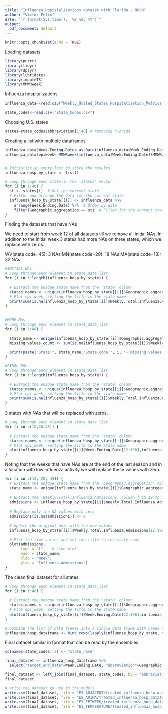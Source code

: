 ```yaml
---
title: "Influenza Hopistalizations dataset with Florida - NHSN"
author: "Victor Felix"
date: "`r format(Sys.time(), '%B %d, %Y')`"
output:
  pdf_document: default
---
```


```r
knitr::opts_chunk$set(echo = TRUE)
```

Loading datasets

```r
library(purrr)
library(tidyr)
library(dplyr)
library(lubridate)
library(imputeTS)
library(MMWRweek)
```

Influenza hospitalizations

```r
influenza_data<-read.csv("Weekly_United_States_Hospitalization_Metrics_by_Jurisdiction__During_Mandatory_Reporting_Period_from_August_1__2020_to_April_30__2024__and_for_Data_Reported_Voluntarily_Beginning_May_1__2024__National_Healthcare_Safety_Network__NHSN__20241001.csv")

state_codes<-read.csv("State_Codes.csv")

```

Choosing U.S. states

```r
states=state_codes$abbreviation[1:48] # removing Florida
```

Creating a list with multiple dataframes

```r

influenza_data$Week.Ending.Date<-as.Date(influenza_data$Week.Ending.Date)
influenza_data$epiweek<-MMWRweek(influenza_data$Week.Ending.Date)$MMWRweek


# Initialize an empty list to store the results
influenza_hosp_by_state <- list()

# Loop through each state in the 'states' vector
for (i in 1:48) {
  st <- states[i]  # Get the current state
  # Filter and arrange the data for the current state
  influenza_hosp_by_state[[i]] <- influenza_data %>%
    arrange(Week.Ending.Date) %>%  # Order by date
    filter(Geographic.aggregation == st)  # Filter for the current state
}

```

Finding the datasets that have NAs

We need to start from week 12 of all datasets till we remove all initial NAs.
In addition to the initial week 3 states had more NAs on three states, which we replace with zeros.

WV(state code=45): 3 NAs
MN(state code=20): 18 NAs
MA(state code=18): 32 NAs

```r
#INITIAL NAs
# Loop through each element in state_data_list
for (i in 1:length(influenza_hosp_by_state)) {
  
  # Extract the unique state name from the 'state' column
  states_names <- unique(influenza_hosp_by_state[[i]]$Geographic.aggregation)
  # Plot epi_week, setting the title to the state name
  print(sum(is.na(influenza_hosp_by_state[[i]]$Weekly.Total.Influenza.Admissions[12:18])))
}


#MORE NAs
# Loop through each element in state_data_list
for (i in 1:48) {
  
  state_name <- unique(influenza_hosp_by_state[[i]]$Geographic.aggregation)
  missing_values_count <- sum(is.na(influenza_hosp_by_state[[i]]$Weekly.Total.Influenza.Admissions[12:length(influenza_hosp_by_state[[i]]$Week.Ending.Date)]))

  print(paste("State:", state_name,"State code:", i, "- Missing values:", missing_values_count))
}

#FINAL NAs
# Loop through each element in state_data_list
for (i in 1:length(influenza_hosp_by_state)) {
  
  # Extract the unique state name from the 'state' column
  states_names <- unique(influenza_hosp_by_state[[i]]$Geographic.aggregation)
  # Plot epi_week, setting the title to the state name
  print(sum(is.na(influenza_hosp_by_state[[i]]$Weekly.Total.Influenza.Admissions[190:198])))
}

```

3 states with NAs that will be replaced with zeros.

```r

# Loop through each element in state_data_list
for (i in c(18,20,45)) {
  
  # Extract the unique state name from the 'state' column
  states_names <- unique(influenza_hosp_by_state[[i]]$Geographic.aggregation)
  # Plot epi_week, setting the title to the state name
  plot(influenza_hosp_by_state[[i]]$Week.Ending.Date[12:198],influenza_hosp_by_state[[i]]$Weekly.Total.Influenza.Admissions[12:198], main = states_names, ylab="Cases", xlab="Dates")
}
```
Noting that the weeks that have NAs are at the end of the last season and in a location with low influenza activity we will replace these values with zero.

```r
for (i in c(18, 20, 45)) {
  # Extract the unique state name from the 'Geographic.aggregation' column
  state_name <- unique(influenza_hosp_by_state[[i]]$Geographic.aggregation)
  
  # Extract the 'Weekly.Total.Influenza.Admissions' column from 12 to 198
  admissions <- influenza_hosp_by_state[[i]]$Weekly.Total.Influenza.Admissions[12:198]
  
  # Replace only the NA values with zero
  admissions[is.na(admissions)] <- 0
  
  # Update the original data with the new values
  influenza_hosp_by_state[[i]]$Weekly.Total.Influenza.Admissions[12:198] <- admissions
  
  # Plot the time series and set the title to the state name
  plot(admissions, 
       type = "l",   # Line plot
       main = state_name, 
       xlab = "Week", 
       ylab = "Influenza Admissions")
}

```
The clean final dataset for all states

```r
# Loop through each element in state_data_list
for (i in 1:48) {
  
  # Extract the unique state name from the 'state' column
  states_names <- unique(influenza_hosp_by_state[[i]]$Geographic.aggregation)
  # Plot epi_week, setting the title to the state name
  plot(influenza_hosp_by_state[[i]]$Week.Ending.Date[12:198],influenza_hosp_by_state[[i]]$Weekly.Total.Influenza.Admissions[12:198], main = states_names)
}

# Combine the list of data frames into a single data frame with names as a column
influenza_hosp_dataframe <- bind_rows(lapply(influenza_hosp_by_state, function(df) df[12:198, ]))
```

Final dataset similar in format that can be read by the ensembles

```r
colnames(state_codes)[3] <- "state_name"

final_dataset <- influenza_hosp_dataframe %>%
  select("target_end_date"=Week.Ending.Date, "abbreviation"=Geographic.aggregation,"cases"= Weekly.Total.Influenza.Admissions)

final_dataset <- left_join(final_dataset, state_codes, by = "abbreviation")
final_dataset

# write the dataset to use in the models
write.csv(final_dataset, file = "ES_ADJACENT/treated_influenza_hosp_dataframe_v2.csv")
write.csv(final_dataset, file = "ES_ARIMA/treated_influenza_hosp_dataframe_v2.csv")
write.csv(final_dataset, file = "ES_EPIWEEK/treated_influenza_hosp_dataframe_v2.csv")
write.csv(final_dataset, file = "ES_TEMPERATURE/treated_influenza_hosp_dataframe_v2.csv")


```
  
